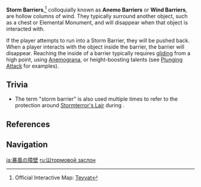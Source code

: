 {{Terminology Infobox
|image        = Storm Barrier.png
|type         = Exploration
}}
'''Storm Barriers''',<ref>Official Interactive Map: [https://act.hoyolab.com/ys/app/interactive-map/index.html#/map/2?shown_types=83 Teyvat]</ref> colloquially known as '''Anemo Barriers''' or '''Wind Barriers''', are hollow columns of wind. They typically surround another object, such as a chest or Elemental Monument, and will disappear when that object is interacted with.

If the player attempts to run into a Storm Barrier, they will be pushed back. When a player interacts with the object inside the barrier, the barrier will disappear. Reaching the inside of a barrier typically requires [[gliding]] from a high point, using [[Anemograna]], or height-boosting talents (see [[Plunging Attack]] for examples).

==Trivia==
* The term "storm barrier" is also used multiple times to refer to the protection around [[Stormterror's Lair]] during {{Quest|Song of the Dragon and Freedom}}.

==References==
{{Reflist}}

==Navigation==
{{Exploration Navbox}}

[[ja:暴風の障壁]]
[[ru:Штормовой заслон]]